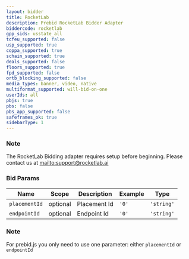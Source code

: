 ```yaml
---
layout: bidder
title: RocketLab
description: Prebid RocketLab Bidder Adapter
biddercode: rocketlab
gpp_sids: usstate_all
tcfeu_supported: false
usp_supported: true
coppa_supported: true
schain_supported: true
deals_supported: false
floors_supported: true
fpd_supported: false
ortb_blocking_supported: false
media_types: banner, video, native
multiformat_supported: will-bid-on-one
userIds: all
pbjs: true
pbs: false
pbs_app_supported: false
safeframes_ok: true
sidebarType: 1
---
```


### Note

The RocketLab Bidding adapter requires setup before beginning. Please contact us at [mailto:support@rocketlab.ai](support@rocketlab.ai)

### Bid Params



| Name          | Scope    | Description  | Example | Type       |
| ------------- | -------- | ------------ | ------- | ---------- |
| `placementId` | optional | Placement Id | `'0'`   | `'string'` |
| `endpointId`  | optional | Endpoint Id  | `'0'`   | `'string'` |

### Note

For prebid.js you only need to use one parameter: either `placementId` or `endpointId`
